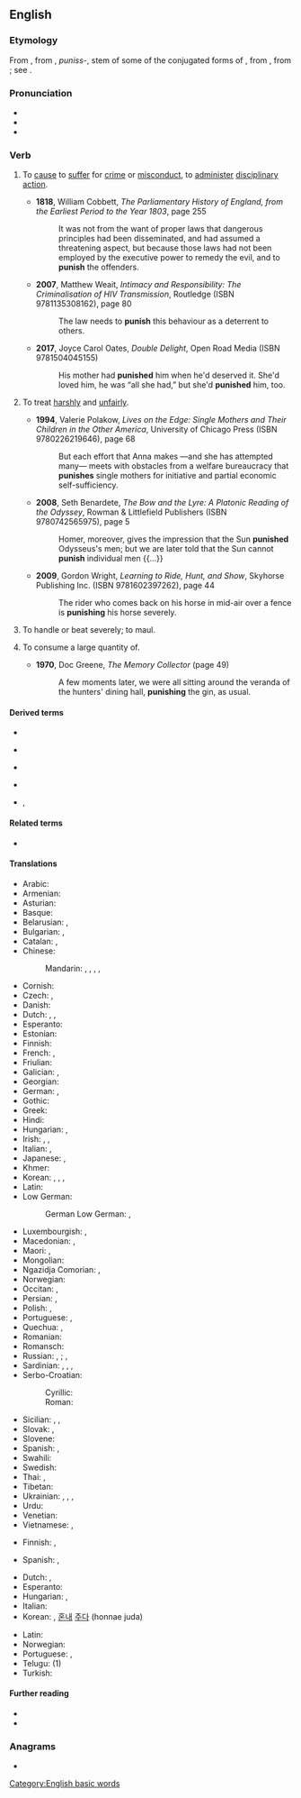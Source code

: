 ==English==

===Etymology===
From {{inh|en|enm|punischen}}, from {{etyl|xno|en}}, {{etyl|fro|en}} ''puniss-'', stem of some of the conjugated forms of {{m|fro|punir}}, from {{etyl|la|en}} {{m|la|punio|puniō, punīre|to inflict punishment upon}}, from {{m|la|poena||punishment, penalty}}; see {{m|en|pain}}.

===Pronunciation===
* {{IPA|/ˈpʌnɪʃ/|lang=en}}
* {{hyph|lang=en|pun|ish}}
* {{audio|en-us-punish.ogg|Audio (US)|lang=en}}

===Verb===
{{en-verb|es}}

# {{lb|en|transitive}} To [[cause]] to [[suffer]] for [[crime]] or [[misconduct]], to [[administer]] [[disciplinary]] [[action]].
#* '''1818''', William Cobbett, ''The Parliamentary History of England, from the Earliest Period to the Year 1803'', page 255
#*: It was not from the want of proper laws that dangerous principles had been disseminated, and had assumed a threatening aspect, but because those laws had not been employed by the executive power to remedy the evil, and to '''punish''' the offenders.
#* '''2007''', Matthew Weait, ''Intimacy and Responsibility: The Criminalisation of HIV Transmission'', Routledge (ISBN 9781135308162), page 80
#*: The law needs to '''punish''' this behaviour as a deterrent to others.
#* '''2017''', Joyce Carol Oates, ''Double Delight'', Open Road Media (ISBN 9781504045155)
#*: His mother had '''punished''' him when he'd deserved it. She'd loved him, he was “all she had,” but she'd '''punished''' him, too.
#: {{syn|en|castigate}}
#: {{ux|en|If a prince violates the law, then he must be '''punished''' like an ordinary person.}}
# {{lb|en|transitive|figuratively}} To treat [[harsh]]ly and [[unfair]]ly.
#* '''1994''', Valerie Polakow, ''Lives on the Edge: Single Mothers and Their Children in the Other America'', University of Chicago Press (ISBN 9780226219646), page 68
#*: But each effort that Anna makes —and she has attempted many— meets with obstacles from a welfare bureaucracy that '''punishes''' single mothers for initiative and partial economic self-sufficiency.
#* '''2008''', Seth Benardete, ''The Bow and the Lyre: A Platonic Reading of the Odyssey'', Rowman & Littlefield Publishers (ISBN 9780742565975), page 5
#*: Homer, moreover, gives the impression that the Sun '''punished''' Odysseus's men; but we are later told that the Sun cannot '''punish''' individual men {{...}}
#* '''2009''', Gordon Wright, ''Learning to Ride, Hunt, and Show'', Skyhorse Publishing Inc. (ISBN 9781602397262), page 44
#*: The rider who comes back on his horse in mid-air over a fence is '''punishing''' his horse severely.
#: {{syn|en|mistreat}}
# {{lb|en|transitive|colloquial}} To handle or beat severely; to maul.
# {{lb|en|transitive|colloquial}} To consume a large quantity of.
#* '''1970''', Doc Greene, ''The Memory Collector'' (page 49)
#*: A few moments later, we were all sitting around the veranda of the hunters' dining hall, '''punishing''' the gin, as usual.

====Derived terms====
* {{l|en|punishable}}
* {{l|en|punisher}} {{pos n}}
* {{l|en|punishing}}
* {{l|en|punishment}} {{pos n}}
* {{l|en|telish}}, {{l|en|telishment}}

====Related terms====
* {{l|en|pain}}

====Translations====
{{trans-top|to cause to suffer for crime or misconduct}}
* Arabic: {{t|ar|عَاقَبَ}}
* Armenian: {{t+|hy|պատժել}}
* Asturian: {{t|ast|castigar}}
* Basque: {{t-needed|eu}}
* Belarusian: {{t|be|кара́ць|impf|sc=Cyrl}}, {{t|be|пакара́ць|pf|sc=Cyrl}}
* Bulgarian: {{t+|bg|нака́звам|impf}}, {{t|bg|нака́жа|pf|sc=Cyrl}}
* Catalan: {{t+|ca|castigar}}, {{t+|ca|punir}}
* Chinese:
*: Mandarin: {{t+|cmn|懲罰|sc=Hani}}, {{t+|cmn|惩罚|tr=chéngfá|sc=Hani}}, {{t+|cmn|處罰|sc=Hani}}, {{t+|cmn|处罚|tr=chǔfá|sc=Hani}}, {{t+|cmn|制裁|tr=zhìcái|sc=Hani}}
* Cornish: {{t|kw|kessydhya}}
* Czech: {{t+|cs|trestat|impf}}, {{t|cs|potrestat|pf}}
* Danish: {{t|da|straffe}}
* Dutch: {{t+|nl|straffen}}, {{t+|nl|afstraffen}}, {{t+|nl|bestraffen}}
* Esperanto: {{t|eo|puni}}
* Estonian: {{t|et|karistama}}
* Finnish: {{t+|fi|rangaista}}
* French: {{t+|fr|punir}}, {{t+|fr|châtier}}
* Friulian: {{t|fur|cjastiâ}}
* Galician: {{t|gl|castigar}}, {{t|gl|punir}}
* Georgian: {{t|ka|დასჯა}}
* German: {{t+|de|bestrafen}}, {{t+|de|strafen}}
* Gothic: {{t|got|𐍅𐌻𐌹𐌶𐌾𐌰𐌽|tr=wlizjan}}
* Greek: {{t+|el|τιμωρώ}}
* Hindi: {{t|hi|सज़ा देना|tr=sazā denā}}
* Hungarian: {{t+|hu|büntet}}, {{t+|hu|megbüntet}}
* Irish: {{t|ga|cuir pionós ar}}, {{t|ga|pionósaigh}}, {{t|ga|aifir}}
* Italian: {{t+|it|punire}}, {{t+|it|castigare}}
* Japanese: {{t|ja|罰する|tr=ばっする, bassuru}}, {{t+|ja|懲罰|alt=懲罰する|tr=ちょうばつする, chōbatsu suru}}
* Khmer: {{t-needed|km}}
* Korean: {{t+|ko|벌주다}}, {{t+|ko|징벌하다}}, {{t+|ko|처벌하다}}, {{t|ko|응징하다}}
* Latin: {{t|la|pūniō}}
* Low German:
*: German Low German: {{t|nds-de|strafen}}, {{t|nds-de|bestrafen}}
{{trans-mid}}
* Luxembourgish: {{t|lb|strofen}}, {{t|lb|bestrofen}}
* Macedonian: {{t|mk|казнува|impf|sc=Cyrl}}, {{t|mk|казни|pf|sc=Cyrl}}
* Maori: {{t|mi|ngahi}}, {{t|mi|ngawhi}}
* Mongolian: {{t-needed|mn}}
* Ngazidja Comorian: {{t|zdj|âdhiɓu|tr=uâdhibu|alt=uâdhiɓu}}, {{t|zdj|hukumu|alt=uhukumu}}
* Norwegian: {{t+|no|straffe}}
* Occitan: {{t+|oc|castigar}}, {{t|oc|punir}}
* Persian: {{t+|fa|ادب کردن|tr=adab kardan|sc=fa-Arab}}, {{t|fa|مجازات کردن|tr=mojâzât kardan|sc=fa-Arab}}
* Polish: {{t+|pl|karać|impf}}, {{t+|pl|ukarać|pf}}
* Portuguese: {{t+|pt|castigar}}, {{t+|pt|punir}}
* Quechua: {{t|qu|maqakuy}}, {{t|qu|wanay}}
* Romanian: {{t+|ro|pedepsi}}
* Romansch: {{t|rm|chastiar}}
* Russian: {{t+|ru|нака́зывать|impf}}, {{t+|ru|наказа́ть|pf}}; {{t+|ru|кара́ть|impf}}, {{t+|ru|покара́ть|pf}}
* Sardinian: {{t|sc|casticare}}, {{t|sc|castigae}}, {{t|sc|castigai}}, {{t|sc|castigare}}
* Serbo-Croatian:
*: Cyrillic: {{t|sh|ка̏знити|impf|sc=Cyrl}}
*: Roman: {{t+|sh|kȁzniti|impf}}
* Sicilian: {{t+|scn|castigari}}, {{t+|scn|castijari}}, {{t+|scn|castiari}}
* Slovak: {{t|sk|trestať|impf}}, {{t|sk|potrestať|pf}}
* Slovene: {{t+|sl|kaznovati|impf}}
* Spanish: {{t+|es|castigar}}, {{t+|es|punir}}
* Swahili: {{t+|sw|adhibu|alt=kuadhibu}}
* Swedish: {{t+|sv|straffa}}
* Thai: {{t+|th|ลงโทษ}}, {{t|th|ทำโทษ}}
* Tibetan: {{t-needed|bo}}
* Ukrainian: {{t|uk|кара́ти|impf|sc=Cyrl}}, {{t|uk|покара́ти|pf|sc=Cyrl}}, {{t|uk|нака́зувати|impf|sc=Cyrl}}, {{t|uk|наказа́ти|pf|sc=Cyrl}}
* Urdu: {{t|ur|سزا دینا|tr=sazā denā}}
* Venetian: {{t|vec|castigar}}
* Vietnamese: {{t+|vi|phạt}}, {{t+|vi|trừng phạt}}
{{trans-bottom}}

{{trans-top|to treat harshly and unfairly}}
* Finnish: {{t+|fi|rangaista}}, {{t+|fi|kurittaa}}
{{trans-mid}}
* Spanish: {{t+|es|castigar}}, {{t+|es|maltratar}}
{{trans-bottom}}

{{checktrans-top}}
* Dutch: {{t+check|nl|straffen}}, {{t+check|nl|afstraffen}}
* Esperanto: {{t-check|eo|puni}}
* Hungarian: {{t+check|hu|bántalmaz}}, {{t+|hu|helybenhagy}}
* Italian: {{t+check|it|punire}}
* Korean: {{t-check|ko|강타하다}}, [[혼내다|혼내]] [[주다]] (honnae juda)
{{trans-mid}}
* Latin: {{t-check|la|punire}}
* Norwegian: {{t+check|no|skade}}
* Portuguese: {{t+check|pt|castigar}}, {{t+|pt|punir}}
* Telugu: {{t+check|te|శిక్షించు}} (1)
* Turkish: {{t+check|tr|cezalandırmak}}
{{trans-bottom}}

====Further reading====
* {{R:Webster 1913}}
* {{R:Century 1911}}

===Anagrams===
* {{anagrams|en|a=hinpsu|push in|push-in|pushin'|unship}}

[[Category:English basic words]]